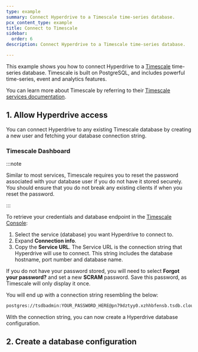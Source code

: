 ```yaml
---
type: example
summary: Connect Hyperdrive to a Timescale time-series database.
pcx_content_type: example
title: Connect to Timescale
sidebar:
  order: 6
description: Connect Hyperdrive to a Timescale time-series database.

---
```



This example shows you how to connect Hyperdrive to a [Timescale](https://www.timescale.com/) time-series database. Timescale is built on PostgreSQL, and includes powerful time-series, event and analytics features.

You can learn more about Timescale by referring to their [Timescale services documentation](https://docs.timescale.com/getting-started/latest/services/).

## 1. Allow Hyperdrive access

You can connect Hyperdrive to any existing Timescale database by creating a new user and fetching your database connection string.

### Timescale Dashboard

:::note


Similar to most services, Timescale requires you to reset the password associated with your database user if you do not have it stored securely. You should ensure that you do not break any existing clients if when you reset the password.


:::

To retrieve your credentials and database endpoint in the [Timescale Console](https://console.cloud.timescale.com/):

1. Select the service (database) you want Hyperdrive to connect to.
2. Expand **Connection info**.
3. Copy the **Service URL**. The Service URL is the connection string that Hyperdrive will use to connect. This string includes the database hostname, port number and database name.

If you do not have your password stored, you will need to select **Forgot your password?** and set a new **SCRAM** password. Save this password, as Timescale will only display it once.

You will end up with a connection string resembling the below:

```txt
postgres://tsdbadmin:YOUR_PASSWORD_HERE@pn79dztyy0.xzhhbfensb.tsdb.cloud.timescale.com:31358/tsdb
```

With the connection string, you can now create a Hyperdrive database configuration.

## 2. Create a database configuration

<Render file="create-hyperdrive-config" />
